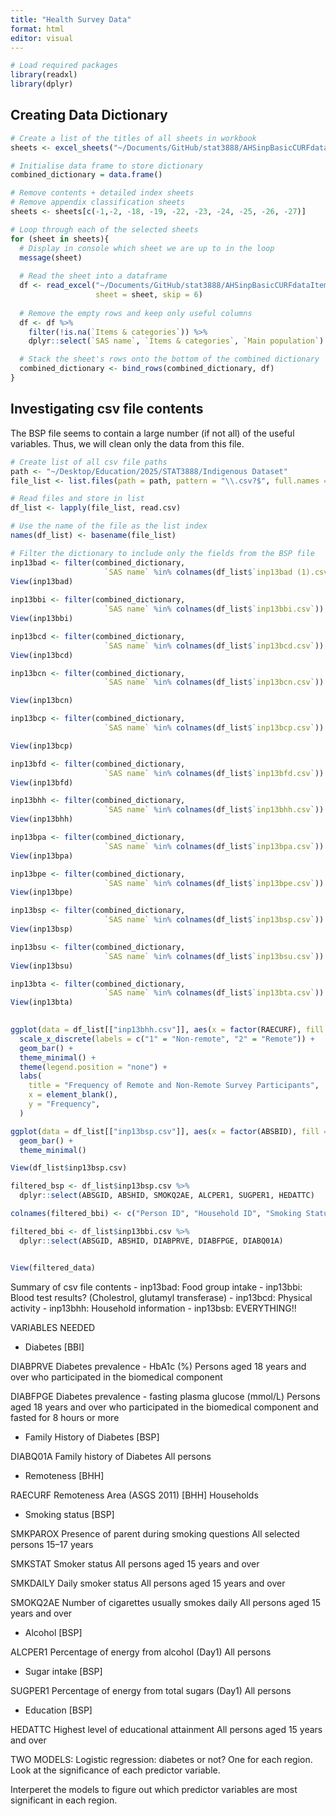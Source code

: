 ```yaml
---
title: "Health Survey Data"
format: html
editor: visual
---
```


```r
# Load required packages
library(readxl)
library(dplyr)
```

## Creating Data Dictionary

```r
# Create a list of the titles of all sheets in workbook
sheets <- excel_sheets("~/Documents/GitHub/stat3888/AHSinpBasicCURFdataItemList-2.xls")

# Initialise data frame to store dictionary
combined_dictionary = data.frame()

# Remove contents + detailed index sheets
# Remove appendix classification sheets
sheets <- sheets[c(-1,-2, -18, -19, -22, -23, -24, -25, -26, -27)] 

# Loop through each of the selected sheets
for (sheet in sheets){
  # Display in console which sheet we are up to in the loop
  message(sheet)
  
  # Read the sheet into a dataframe
  df <- read_excel("~/Documents/GitHub/stat3888/AHSinpBasicCURFdataItemList-2.xls",
                   sheet = sheet, skip = 6)
  
  # Remove the empty rows and keep only useful columns
  df <- df %>%
    filter(!is.na(`Items & categories`)) %>%
    dplyr::select(`SAS name`, `Items & categories`, `Main population`)

  # Stack the sheet's rows onto the bottom of the combined dictionary
  combined_dictionary <- bind_rows(combined_dictionary, df)
}

```

## Investigating csv file contents

The BSP file seems to contain a large number (if not all) of the useful variables. Thus, we will clean only the data from this file.

```r
# Create list of all csv file paths
path <- "~/Desktop/Education/2025/STAT3888/Indigenous Dataset"
file_list <- list.files(path = path, pattern = "\\.csv?$", full.names = TRUE)

# Read files and store in list
df_list <- lapply(file_list, read.csv)

# Use the name of the file as the list index
names(df_list) <- basename(file_list)

# Filter the dictionary to include only the fields from the BSP file
inp13bad <- filter(combined_dictionary, 
                     `SAS name` %in% colnames(df_list$`inp13bad (1).csv`))
View(inp13bad)
                   
inp13bbi <- filter(combined_dictionary, 
                     `SAS name` %in% colnames(df_list$`inp13bbi.csv`))
View(inp13bbi)

inp13bcd <- filter(combined_dictionary, 
                     `SAS name` %in% colnames(df_list$`inp13bcd.csv`))
View(inp13bcd)

inp13bcn <- filter(combined_dictionary, 
                     `SAS name` %in% colnames(df_list$`inp13bcn.csv`))

View(inp13bcn)

inp13bcp <- filter(combined_dictionary, 
                     `SAS name` %in% colnames(df_list$`inp13bcp.csv`))

View(inp13bcp)

inp13bfd <- filter(combined_dictionary, 
                     `SAS name` %in% colnames(df_list$`inp13bfd.csv`))
View(inp13bfd)

inp13bhh <- filter(combined_dictionary, 
                     `SAS name` %in% colnames(df_list$`inp13bhh.csv`))
View(inp13bhh)

inp13bpa <- filter(combined_dictionary, 
                     `SAS name` %in% colnames(df_list$`inp13bpa.csv`))
View(inp13bpa)

inp13bpe <- filter(combined_dictionary, 
                     `SAS name` %in% colnames(df_list$`inp13bpe.csv`))
View(inp13bpe)

inp13bsp <- filter(combined_dictionary, 
                     `SAS name` %in% colnames(df_list$`inp13bsp.csv`))
View(inp13bsp)

inp13bsu <- filter(combined_dictionary, 
                     `SAS name` %in% colnames(df_list$`inp13bsu.csv`))
View(inp13bsu)

inp13bta <- filter(combined_dictionary, 
                     `SAS name` %in% colnames(df_list$`inp13bta.csv`))
View(inp13bta)
                   
```

```r

ggplot(data = df_list[["inp13bhh.csv"]], aes(x = factor(RAECURF), fill = factor(RAECURF))) +
  scale_x_discrete(labels = c("1" = "Non-remote", "2" = "Remote")) +
  geom_bar() +
  theme_minimal() +
  theme(legend.position = "none") +
  labs(
    title = "Frequency of Remote and Non-Remote Survey Participants",
    x = element_blank(),
    y = "Frequency",
  )

ggplot(data = df_list[["inp13bsp.csv"]], aes(x = factor(ABSBID), fill = factor(ABSBID))) +
  geom_bar() +
  theme_minimal()

View(df_list$inp13bsp.csv)
```

```r
filtered_bsp <- df_list$inp13bsp.csv %>%
  dplyr::select(ABSGID, ABSHID, SMOKQ2AE, ALCPER1, SUGPER1, HEDATTC)

colnames(filtered_bbi) <- c("Person ID", "Household ID", "Smoking Status", )

filtered_bbi <- df_list$inp13bbi.csv %>%
  dplyr::select(ABSGID, ABSHID, DIABPRVE, DIABFPGE, DIABQ01A)


View(filtered_data)

```

Summary of csv file contents
- inp13bad: Food group intake
- inp13bbi: Blood test results? (Cholestrol, glutamyl transferase)
- inp13bcd: Physical activity
- inp13bhh: Household information
- inp13bsb: EVERYTHING!!


VARIABLES NEEDED

- Diabetes [BBI]

DIABPRVE
Diabetes prevalence - HbA1c (%)
Persons aged 18 years and over who participated in the biomedical component

DIABFPGE
Diabetes prevalence - fasting plasma glucose (mmol/L)
Persons aged 18 years and over who participated in the biomedical component and fasted for 8 hours or more

- Family History of Diabetes [BSP]

DIABQ01A
Family history of Diabetes
All persons

- Remoteness [BHH]

RAECURF
Remoteness Area (ASGS 2011) [BHH]
Households


- Smoking status [BSP]

SMKPAROX
Presence of parent during smoking questions
All selected persons 15–17 years

SMKSTAT
Smoker status
All persons aged 15 years and over

SMKDAILY
Daily smoker status
All persons aged 15 years and over

SMOKQ2AE
Number of cigarettes usually smokes daily
All persons aged 15 years and over


- Alcohol [BSP]

ALCPER1
Percentage of energy from alcohol (Day1)
All persons


- Sugar intake [BSP]

SUGPER1
Percentage of energy from total sugars (Day1)
All persons

- Education [BSP]
	
HEDATTC
Highest level of educational attainment
All persons aged 15 years and over



TWO MODELS:
Logistic regression: diabetes or not? One for each region. Look at the significance of each predictor variable.

Interperet the models to figure out which predictor variables are most significant in each region. 


